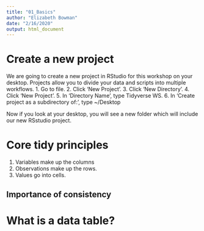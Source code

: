 ```yaml
---
title: "01_Basics"
author: "Elizabeth Bowman"
date: "2/16/2020"
output: html_document
---
```


# Create a new project

We are going to create a new project in RStudio for this workshop on your desktop. Projects allow you to divide your data and scripts into multiple workflows.
1. Go to file.
2. Click 'New Project'.
3. Click 'New Directory'.
4. Click 'New Project'.
5. In 'Directory Name', type Tidyverse WS.
6. In 'Create project as a subdirectory of:', type ~/Desktop

Now if you look at your desktop, you will see a new folder which will include our new RSstudio project. 

# Core tidy principles
1. Variables make up the columns
2. Observations make up the rows.
3. Values go into cells. 


## Importance of consistency

# What is a data table?
